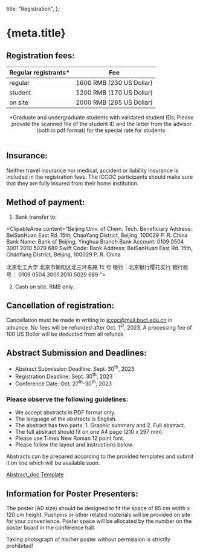 
  title: "Registration",
};

<Head>
  <title>{`${meta.title} - ICCOC2023`}</title>
</Head>

# {meta.title}

## Registration fees:

| Regular registrants\* | Fee                      |
| --------------------- | ------------------------ |
| regular               | 1600 RMB (230 US Dollar) |
| student               | 1200 RMB (170 US Dollar) |
| on site               | 2000 RMB (285 US Dollar) |

<center>
  *Graduate and undergraduate students with validated student IDs; Please
  provide the scanned file of the student ID and the letter from the advisor
  (both in pdf format) for the special rate for students.
</center>

<br />

## Insurance:

Neither travel insurance nor medical, accident or liability insurance is included in the registration fees. The ICCOC participants should make sure that they are fully insured from their home institution.

## Method of payment:

1. Bank transfer to:

<ClipableArea content="Beijing Univ. of Chem. Tech.
Beneficiary Address: BeiSanHuan East Rd. 15th, ChaoYang District, Beijing, 100029 P. R. China
Bank Name: Bank of Beijing, Yinghua Branch
Bank Account: 0109 0504 3001 2010 5029 689
Swift Code:
Bank Address: BeiSanHuan East Rd. 15th, ChaoYang District, Beijing, 100029 P. R. China

北京化工大学
北京市朝阳区北三环东路 15 号
银行：北京银行樱花支行
银行账号： 0109 0504 3001 2010 5029 689
">

</ClipableArea>

2. Cash on site. RMB only.

## Cancellation of registration:

Cancellation must be made in writing to iccoc@mail.buct.edu.cn in advance. No fees will be refunded
after Oct. 1<sup>st</sup>, 2023. A processing fee of 100 US Dollar will be deducted from all refunds

## Abstract Submission and Deadlines:

- Abstract Submission Deadline: Sept. 30<sup>th</sup>, 2023
- Registration Deadline: Sept. 30<sup>th</sup>, 2023
- Conference Date: Oct. 27<sup>th</sup>-30<sup>th</sup>, 2023

### Please observe the following guidelines:

- We accept abstracts in PDF format only.
- The language of the abstracts is English.
- The abstract has two parts: 1. Graphic summary and 2. Full abstract.
- The full abstract should fit on one A4 page (210 x 297 mm).
- Please use Times New Roman 12 point font.
- Please follow the layout and instructions below.

Abstracts can be prepared according to the provided templates and submit it on line which will be available soon.

[Abstract_doc Template](./download/template.docx)

## Information for Poster Presenters:

The poster (A0 size) should be designed to fit the space of 85 cm width x 120 cm height. Pushpins or other related
materials will be provided on site for your convenience. Poster space will be allocated by the number on the poster
board in the conference hall.

Taking photograph of his/her poster without permission is strictlly prohibited!

